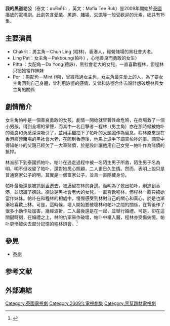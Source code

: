 
'''我的黑道老公'''（泰文：มาเฟียที่รัก ，英文：Mafia Tee Ruk）是2009年開始於[[泰國|泰國]]播放的電視劇。此劇包含[[愛情|愛情]]、[[黑道|黑道]]、[[賭場|賭場]]、[[失憶|失憶]]等一般受歡迎的元素，總共有15集。

==主要演員==
*Chakrit：男主角－Chun Ling (程林)，香港人，經營賭場的黑社會大老。
*Ling Pat：女主角－Pakboung(帕卟) ，心地善良而勇敢的女生）
*Pitta ：女配角－Da Yong(德詠)，黑社會老大的女兒，一直喜歡程林，但程林只把她當作妹妹
*Por ：男配角－Mint (明)，曾經救過女主角，女主角最先愛上的人，為了要女主角回到自己身體，曾利用詠德的感情，又曾和詠德合作去設計想破壞林與女主角的關係

==劇情簡介==

女主角帕卟是一個善良勇敢的女孩，劇情一開始就冒著性命危險，在商場救了一個小男孩，得到全場的掌聲，而其中一名目擊者－程林（男主角）亦在那時候被帕卟的善良和勇感深深吸引了，並用[[手機|手機]]拍下了帕卟的[[大頭照|大頭照]]作為留念。程林原來是在香港經營賭場的黑社會大老，在回到香港後，他馬上派手下調查帕卟的事。調查中得知帕卟的父親已經欠了一大筆賭債，於是設計讓他用自己女兒－帕卟作為賭債的抵押。

林派部下到泰國抓帕卟，帕卟在逃走過程中被一名陌生男子所救，陌生男子名為明，明不但收留了帕卟，還對她悉心照顧，二人更日久生情。然而，表明上說只是普通窮家公子的明，其實是一個富家公子，並且一直隱藏身份。

帕卟最後還是被抓到[[香港|香港]]去，被逼留在林的身邊。而明為了救出帕卟，則追到香港，並認識了德詠。德詠是黑社會老大的女兒，一直喜歡程林，但程林一直只把她當作妹妹。帕卟在和程林的相處中，慢慢感受到林對自己的關心和真心，於是也漸漸地喜歡上林。可是，這時候，壞人開始要破壞林和帕卟之間的關係，在背後作了很多小動作及加害，幾經波折，二人最後還是在一起，並舉行婚禮。可是，卻在這關鍵時刻，在婚禮之上，林的仇家來作破壞，帕卟中槍入醫，程林亦受傷失憶，帕卟更慘被失去部分記憶的程林誤會。<ref>{{Cite web |url=http://juqing.9duw.com/oumei/16751.html |title=我的黑道老公剧情介绍 |access-date=2011-03-23 |archive-date=2017-10-12 |archive-url=https://web.archive.org/web/20171012061734/http://juqing.9duw.com/oumei/16751.html |dead-url=no }}</ref>
==參見==
*[[泰劇|泰劇]]

==参考文献==
<div class="references-small">
<references></references>
</div>

==外部連結==

{{DEFAULTSORT:Māfeīy thī̀rạk}}
[[Category:泰國電視劇|Category:泰國電視劇]]
[[Category:2009年電視劇集|Category:2009年電視劇集]]
[[Category:黑幫題材電視劇|Category:黑幫題材電視劇]]